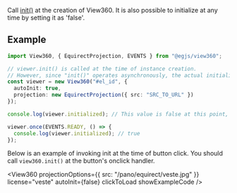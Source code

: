 
<OptionDescriptor type="boolean" defaultVal="true" added="4.0.0" />

Call [init()](/docs/api/Class/View360#init) at the creation of View360.
It is also possible to initialize at any time by setting it as 'false'.

## Example
```ts
import View360, { EquirectProjection, EVENTS } from "@egjs/view360";

// viewer.init() is called at the time of instance creation.
// However, since "init()" operates asynchronously, the actual initialization completion time can be known through the "ready" event.
const viewer = new View360("#el_id", {
  autoInit: true,
  projection: new EquirectProjection({ src: "SRC_TO_URL" })
});

console.log(viewer.initialized); // This value is false at this point, as "init()" is the asynchronous.

viewer.once(EVENTS.READY, () => {
  console.log(viewer.initialized); // true
});
```

Below is an example of invoking init at the time of button click.
You should call `view360.init()` at the button's onclick handler.

<View360
  projectionOptions={{
    src: "/pano/equirect/veste.jpg"
  }}
  license="veste"
  autoInit={false}
  clickToLoad
  showExampleCode />
